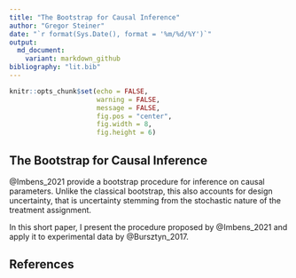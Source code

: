 ```yaml
---
title: "The Bootstrap for Causal Inference"
author: "Gregor Steiner"
date: "`r format(Sys.Date(), format = '%m/%d/%Y')`"
output:
  md_document:
    variant: markdown_github
bibliography: "lit.bib" 
---
```


```r
knitr::opts_chunk$set(echo = FALSE,
                      warning = FALSE,
                      message = FALSE,
                      fig.pos = "center",
                      fig.width = 8,
                      fig.height = 6)
```

## The Bootstrap for Causal Inference

@Imbens_2021 provide a bootstrap procedure for inference on causal parameters. Unlike the classical bootstrap, this also accounts for design uncertainty, that is uncertainty stemming from the stochastic nature of the treatment assignment. 

In this short paper, I present the procedure proposed by @Imbens_2021 and apply it to experimental data by @Bursztyn_2017.

## References



